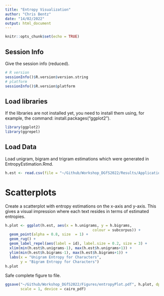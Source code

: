 ```yaml
---
title: "Entropy Visualization"
author: "Chris Bentz"
date: "14/02/2022"
output: html_document
---
```


```r
knitr::opts_chunk$set(echo = TRUE)
```

## Session Info
Give the session info (reduced).
```r
# R version
sessionInfo()$R.version$version.string
# platform
sessionInfo()$R.version$platform 
```

## Load libraries
If the libraries are not installed yet, you need to install them using, for example, the command: install.packages("ggplot2").
```r
library(ggplot2)
library(ggrepel)
```

## Load Data
Load unigram, bigram and trigram estimations which were generated in EntropyEstimation.Rmd.
```r
h.est <- read.csv(file = "~/Github/Workshop_DGfS2022/Results/Application1/entropyEstimations.csv")
```

# Scatterplots
Create a scatterplot with entropy estimations on the x-axis and y-axis. This gives a visual impression where each text resides in terms of estimated entropies.
```r
h.plot <- ggplot(h.est, aes(x = h.unigrams, y = h.bigrams, 
                                        colour = subcorpus)) + 
  geom_point(alpha = 0.8, size  = 1) +
  geom_rug() +
  geom_label_repel(aes(label = id), label.size = 0.2, size = 3) + 
  xlim(min(h.est$h.unigrams-1), max(h.est$h.unigrams+1)) +
  ylim(min(h.est$h.bigrams-1), max(h.est$h.bigrams+1)) +
  labs(x = "Unigram Entropy for Characters", 
       y = "Bigram Entropy for Characters") 
h.plot
```

Safe complete figure to file.
```r
ggsave("~/Github/Workshop_DGfS2022/Figures/entropyPlot.pdf", h.plot, dpi = 300, 
       scale = 1, device = cairo_pdf)
```